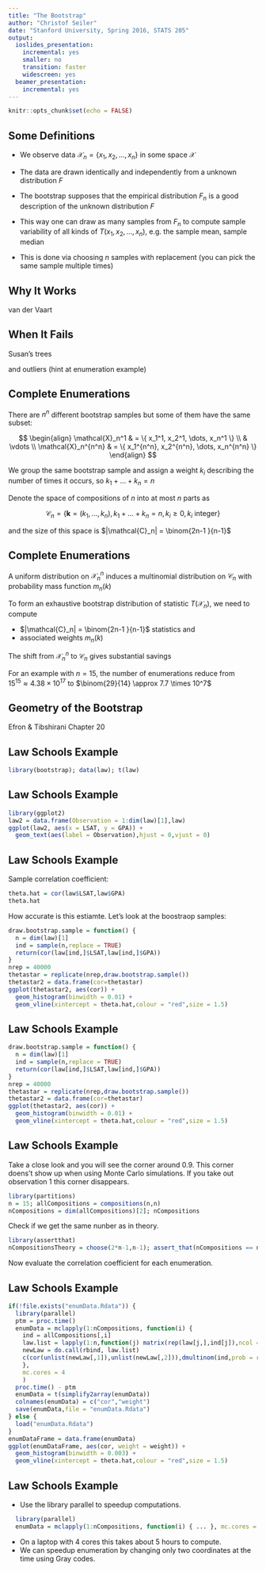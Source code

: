 ```yaml
---
title: "The Bootstrap"
author: "Christof Seiler"
date: "Stanford University, Spring 2016, STATS 205"
output:
  ioslides_presentation:
    incremental: yes
    smaller: no
    transition: faster
    widescreen: yes
  beamer_presentation:
    incremental: yes
---
```


```r
knitr::opts_chunk$set(echo = FALSE)
```

## Some Definitions

* We observe data $\mathcal{X}_n = \{ x_1, x_2, \dots, x_n \}$ in some space $\mathcal{X}$ 

* The data are drawn identically and independently from a unknown distribution $F$

* The bootstrap supposes that the empirical distribution $F_n$ is a good description of the unknown distribution $F$

* This way one can draw as many samples from $F_n$ to compute sample variability of all kinds of \textit{statistics} $T(x_1, x_2, \dots, x_n)$, e.g. the sample mean, sample median

* This is done via choosing $n$ samples with replacement (you can pick the same sample multiple times) 

## Why It Works

van der Vaart

## When It Fails

Susan's trees

and outliers (hint at enumeration example)

## Complete Enumerations

There are $n^n$ different bootstrap samples but some of them have the same subset: 

$$
\begin{align}
\mathcal{X}_n^1 & = \{ x_1^1, x_2^1, \dots, x_n^1 \} \\
 & \vdots \\
\mathcal{X}_n^{n^n} & = \{ x_1^{n^n}, x_2^{n^n}, \dots, x_n^{n^n} \}
\end{align}
$$

We group the same bootstrap sample and assign a weight $k_i$ describing the number of times it occurs, so $k_1 + \dots + k_n = n$

Denote the space of compositions of $n$ into at most $n$ parts as

$$\mathcal{C}_n = \{ \boldsymbol{k} = (k_1,\dots,k_n), k_1+\dots+k_n=n, k_i \ge 0, k_i \text{ integer} \}$$

and the size of this space is $|\mathcal{C}_n| = \binom{2n-1 }{n-1}$ 

## Complete Enumerations

A uniform distribution on $\mathcal{X}_n^n$ induces a multinomial distribution on $\mathcal{C}_n$ with probability mass function $m_n(k)$ 

To form an exhaustive bootstrap distribution of statistic $T(\mathcal{X}_n)$, we need to compute  

* $|\mathcal{C}_n| = \binom{2n-1 }{n-1}$ statistics and 
* associated weights $m_n(k)$

The shift from $\mathcal{X}_n^n$ to $\mathcal{C}_n$ gives substantial savings 

For an example with $n = 15$, the number of enumerations reduce from  
$15^{15} \approx 4.38 \times 10^{17}$ to $\binom{29}{14} \approx 7.7 \times 10^7$

## Geometry of the Bootstrap

Efron & Tibshirani Chapter 20

## Law Schools Example

```r
library(bootstrap); data(law); t(law)
```

## Law Schools Example

```r
library(ggplot2)
law2 = data.frame(Observation = 1:dim(law)[1],law)
ggplot(law2, aes(x = LSAT, y = GPA)) + 
  geom_text(aes(label = Observation),hjust = 0,vjust = 0)
```

## Law Schools Example

Sample correlation coefficient:

```r
theta.hat = cor(law$LSAT,law$GPA)
theta.hat
```

How accurate is this estiamte. Let's look at the boostraop samples:

```r
draw.bootstrap.sample = function() {
  n = dim(law)[1]
  ind = sample(n,replace = TRUE)
  return(cor(law[ind,]$LSAT,law[ind,]$GPA))
}
nrep = 40000
thetastar = replicate(nrep,draw.bootstrap.sample())
thetastar2 = data.frame(cor=thetastar)
ggplot(thetastar2, aes(cor)) + 
  geom_histogram(binwidth = 0.01) +
  geom_vline(xintercept = theta.hat,colour = "red",size = 1.5)
```

## Law Schools Example

```r
draw.bootstrap.sample = function() {
  n = dim(law)[1]
  ind = sample(n,replace = TRUE)
  return(cor(law[ind,]$LSAT,law[ind,]$GPA))
}
nrep = 40000
thetastar = replicate(nrep,draw.bootstrap.sample())
thetastar2 = data.frame(cor=thetastar)
ggplot(thetastar2, aes(cor)) + 
  geom_histogram(binwidth = 0.01) +
  geom_vline(xintercept = theta.hat,colour = "red",size = 1.5)
```

## Law Schools Example

Take a close look and you will see the corner around 0.9. This corner doens't show up when using Monte Carlo simulations. If you take out observation 1 this corner disappears.

```r
library(partitions)
n = 15; allCompositions = compositions(n,n)
nCompositions = dim(allCompositions)[2]; nCompositions
```

Check if we get the same nunber as in theory.

```r
library(assertthat)
nCompositionsTheory = choose(2*n-1,n-1); assert_that(nCompositions == nCompositionsTheory)
```

Now evaluate the correlation coefficient for each enumeration. 

## Law Schools Example

```r
if(!file.exists("enumData.Rdata")) {
  library(parallel)
  ptm = proc.time()
  enumData = mclapply(1:nCompositions, function(i) {
    ind = allCompositions[,i]
    law.list = lapply(1:n,function(j) matrix(rep(law[j,],ind[j]),ncol = 2 ,byrow = TRUE))
    newLaw = do.call(rbind, law.list)
    c(cor(unlist(newLaw[,1]),unlist(newLaw[,2])),dmultinom(ind,prob = rep(1,n)))
    },
    mc.cores = 4
    )
  proc.time() - ptm
  enumData = t(simplify2array(enumData))
  colnames(enumData) = c("cor","weight")
  save(enumData,file = "enumData.Rdata")  
} else {
  load("enumData.Rdata")
}
enumDataFrame = data.frame(enumData)
ggplot(enumDataFrame, aes(cor, weight = weight)) + 
  geom_histogram(binwidth = 0.003) +
  geom_vline(xintercept = theta.hat,colour = "red",size = 1.5)
```

## Law Schools Example

* Use the library parallel to speedup computations. 
```r
  library(parallel)
  enumData = mclapply(1:nCompositions, function(i) { ... }, mc.cores = 4 )
```
* On a laptop with 4 cores this takes about 5 hours to compute.
* We can speedup enumeration by changing only two coordinates at the time using Gray codes.
